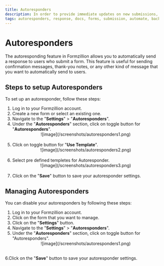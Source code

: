 ```yaml
---
title: Autoresponders
description: In order to provide immediate updates on new submissions, Self Email Notifications enable direct notifications. On the other hand, Autoresponders function by sending an email to the individual who submits the form, essentially serving as Auto-Responses.
tags: autoresponders, response, docs, forms, submission, automate, backend, opensource, integrations, formzillion
---
```


# Autoresponders

The autoresponding feature in Formzillion allows you to automatically send a response to users who submit a form. This feature is useful for sending confirmation messages, thank-you notes, or any other kind of message that you want to automatically send to users.

## Steps to setup Autoresponders

To set up an autoresponder, follow these steps:

1. Log in to your Formzillion account.
2. Create a new form or select an existing one.
3. Navigate to the "**Settings**" > "**Autoresponders**".
4. Under the "**Autoresponders**" section, click on toggle button for "**Autoresponders**".
   <br />
   <center>![image](/screenshots/autoresponders1.png)</center>
   <br />
5. Click on toggle button for "**Use Template**".
   <br />
   <center>![image](/screenshots/autoresponders2.png)</center>
   <br />
6. Select pre defined templetes for Autoresponder.
   <br />
   <center>![image](/screenshots/autoresponders3.png)</center>
   <br />
7. Click on the "**Save**" button to save your autoresponder settings.

## Managing Autoresponders

You can disable your autoresponders by following these steps:

1. Log in to your Formzillion account.
2. Click on the form that you want to manage.
3. Click on the "**Settings**" button.
4. Navigate to the "**Settings**" > "**Autoresponders**".
5. Under the "**Autoresponders**" section, click on toggle button for "Autoresponders".
   <br />
   <center>![image](/screenshots/autoresponders1.png)</center>
   <br />

6.Click on the "**Save**" button to save your autoresponder settings.
